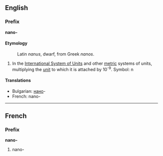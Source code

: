 ==English==
===Prefix===
'''nano-'''

====Etymology====
:Latin ''nanus'', dwarf, from Greek ''nanos''.

#In the [[International System of Units]] and other [[metric]] systems of units, multiplying the [[unit]] to which it is attached by 10<sup>-9</sup>. Symbol: n

====Translations====
*Bulgarian: [[нано]]-
*French: nano-

----
==French==
===Prefix===
'''nano-'''

#nano-